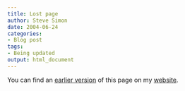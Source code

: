 ```yaml
---
title: Lost page
author: Steve Simon
date: 2004-06-24
categories:
- Blog post
tags:
- Being updated
output: html_document
---
```


You can find an [earlier version][sim1] of this page on my [website][sim2].

[sim1]: http://www.pmean.com/99/nonlinear.html
[sim2]: http://www.pmean.com
